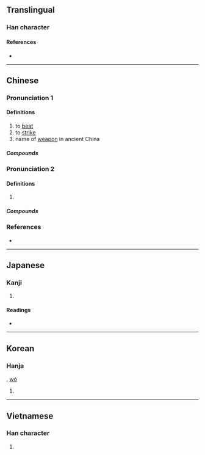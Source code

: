 {{also|挝}}
{{character info}}
==Translingual==

===Han character===
{{Han char|rn=64|rad=手|as=13|sn=16|four=57032|canj=QYBB,XQYBB|ids=⿰扌過}}

====References====
* {{Han ref|kx=0457.230|dkj=12778|dj=0806.060|hdz=31947.030|uh=64BE|ud=25790|bh=BEE2|bd=48866}}

----

==Chinese==
{{zh-forms|s=挝}}
{{zh-wp}}

===Pronunciation 1===
{{zh-pron
|m=zhuā
|c=zaa1
|mc=
|oc=
|cat=n,v
}}

====Definitions====
{{zh-hanzi}}

# to [[beat]]
# to [[strike]]
# name of [[weapon]] in ancient China

=====Compounds=====
{{zh-der|心癢難撾|摑打撾揉|撩東撾西|撾人|撾婦翁|撾子兒|撾撓|撾耳揉腮|撾耳撓腮|漁陽摻撾|鞭撾|飛撾}}

===Pronunciation 2===
{{zh-pron
|m=撾
|c=gwo1,wo1
|cat=n
}}

====Definitions====
{{zh-hanzi}}

# {{zh-only|老撾}}

=====Compounds=====
{{zh-der|老撾}}

===References===
* {{R:yue:Hanzi}}

----

==Japanese==

===Kanji===
{{ja-kanji|grade=|rs=手13}}

# {{rfdef|ja|sort=手13}}

====Readings====
* {{ja-readings|on=[[た]] (ta), [[て]] (te), [[か]] (ka)|kun=[[うつ]] (utsu)}}

----

==Korean==

===Hanja===
{{ko-hanja|hangeul=과|eumhun=|rv=gwa|mr=kwa|y=kwa}}, [[wō]]

# {{rfdef|ko|sort=手13}}

----

==Vietnamese==

===Han character===
{{vi-hantu|[[quờ]], [[qua]], [[quơ]], [[quớ]]|rs=手13}}

# {{rfdef|vi|sort=手13}}